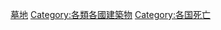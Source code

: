 {{Categories by country|nocat}} 
{{Commons cat|Cemeteries by country}}

[[Category:墓地|]]
[[Category:各類各國建築物|Category:各類各國建築物]]
[[Category:各国死亡|Category:各国死亡]]